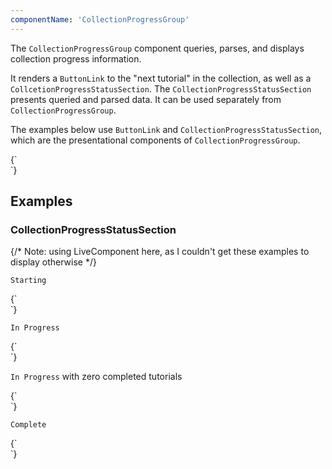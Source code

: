 ```yaml
---
componentName: 'CollectionProgressGroup'
---
```


The `CollectionProgressGroup` component queries, parses, and displays collection progress information.

It renders a `ButtonLink` to the "next tutorial" in the collection, as well as a `CollcetionProgressStatusSection`. The `CollectionProgressStatusSection` presents queried and parsed data. It can be used separately from `CollectionProgressGroup`.

The examples below use `ButtonLink` and `CollectionProgressStatusSection`, which are the presentational components of `CollectionProgressGroup`.

<LiveComponent>
{`
<div style={{ display: 'flex', gap: '16px' }}>
  <ButtonLink
    aria-label='Continue with some tutorial name.'
    href='/some/tutorial'
    text='Continue'
  />
  <CollectionProgressStatusSection
    completedTutorialCount={4}
    tutorialCount={12}
  />
</div>
`}
</LiveComponent>

## Examples

### CollectionProgressStatusSection

{/* Note: using LiveComponent here, as I couldn't get these examples
to display otherwise */}

`Starting`

<LiveComponent>
{`
<div style={{ display: 'flex', minHeight: '42px' }}>
  <CollectionProgressStatusSection
    completedTutorialCount={0}
    tutorialCount={12}
  />
</div>
`}
</LiveComponent>

`In Progress`

<LiveComponent>
{`
<div style={{ display: 'flex', minHeight: '42px' }}>
  <CollectionProgressStatusSection
    completedTutorialCount={4}
    tutorialCount={12}
  />
</div>
`}
</LiveComponent>

`In Progress` with zero completed tutorials

<LiveComponent>
{`
<div style={{ display: 'flex', minHeight: '42px' }}>
  <CollectionProgressStatusSection
    completedTutorialCount={0}
    tutorialCount={12}
		isInProgress={true}
  />
</div>
`}
</LiveComponent>

`Complete`

<LiveComponent>
{`
<div style={{ display: 'flex', minHeight: '42px' }}>
  <CollectionProgressStatusSection
    completedTutorialCount={12}
    tutorialCount={12}
  />
</div>
`}
</LiveComponent>
